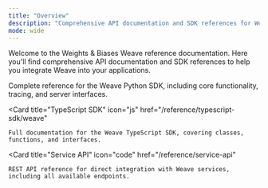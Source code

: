```yaml
---
title: "Overview"
description: "Comprehensive API documentation and SDK references for Weights & Biases Weave"
mode: wide
---
```


Welcome to the Weights & Biases Weave reference documentation. Here you'll find comprehensive API documentation and SDK references to help you integrate Weave into your applications.

<CardGroup cols={3}>
  <Card
    title="Python SDK"
    icon="python"
    href="/reference/python-sdk/weave"
  >
    Complete reference for the Weave Python SDK, including core functionality, tracing, and server interfaces.
  </Card>
  
  <Card
    title="TypeScript SDK"
    icon="js"
    href="/reference/typescript-sdk/weave"
  >
    Full documentation for the Weave TypeScript SDK, covering classes, functions, and interfaces.
  </Card>
  
  <Card
    title="Service API"
    icon="code"
    href="/reference/service-api"
  >
    REST API reference for direct integration with Weave services, including all available endpoints.
  </Card>
</CardGroup>
